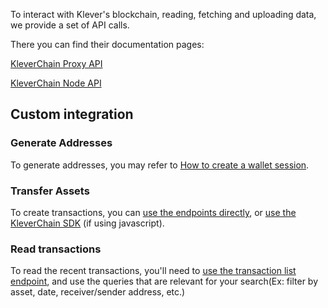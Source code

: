 To interact with Klever's blockchain, reading, fetching and uploading data, we provide a set of API calls.

There you can find their documentation pages:

[KleverChain Proxy API](https://api.mainnet.klever.finance/swagger/index.html)

[KleverChain Node API](https://node.mainnet.klever.finance/swagger/index.html)

## Custom integration

### Generate Addresses

To generate addresses, you may refer to [How to create a wallet session](undefined).

### Transfer Assets

To create transactions, you can [use the endpoints directly](undefined), or [use the KleverChain SDK](https://klever.gitbook.io/kleverchain-sdk/how-to-use-kleverchain-sdk) (if using javascript).

### Read transactions

To read the recent transactions, you'll need to [use the transaction list endpoint](https://api.mainnet.klever.finance/swagger/index.html#/Transaction/get_v1_0_transaction_list), and use the queries that are relevant for your search(Ex: filter by asset, date, receiver/sender address, etc.)

